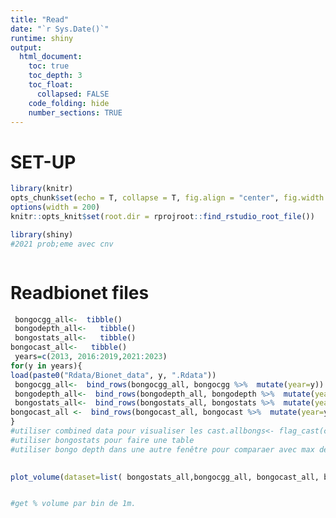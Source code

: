 ```yaml
---
title: "Read"
date: "`r Sys.Date()`"
runtime: shiny
output:
  html_document:
    toc: true
    toc_depth: 3
    toc_float:
      collapsed: FALSE
    code_folding: hide
    number_sections: TRUE
---
```


# SET-UP

```r
library(knitr)
opts_chunk$set(echo = T, collapse = T, fig.align = "center", fig.width = 9, fig.height = 6)
options(width = 200)
knitr::opts_knit$set(root.dir = rprojroot::find_rstudio_root_file())

library(shiny)
#2021 prob;eme avec cnv

```    

```r
```

# Readbionet files

```r

 bongocgg_all<-  tibble()
 bongodepth_all<-   tibble()
 bongostats_all<-   tibble()
bongocast_all<-   tibble()
 years=c(2013, 2016:2019,2021:2023)
for(y in years){
load(paste0("Rdata/Bionet_data", y, ".Rdata"))
 bongocgg_all<-  bind_rows(bongocgg_all, bongocgg %>%  mutate(year=y))
 bongodepth_all<-  bind_rows(bongodepth_all, bongodepth %>%  mutate(year=y))
 bongostats_all<-  bind_rows(bongostats_all, bongostats %>%  mutate(year=y))
bongocast_all <-  bind_rows(bongocast_all, bongocast %>%  mutate(year=y))
}
#utiliser combined data pour visualiser les cast.allbongs<- flag_cast(combined_data)
#utiliser bongostats pour faire une table
#utiliser bongo depth dans une autre fenêtre pour comparaer avec max depth

 
plot_volume(dataset=list( bongostats_all,bongocgg_all, bongocast_all, bongodepth_all,))


#get % volume par bin de 1m.
```


